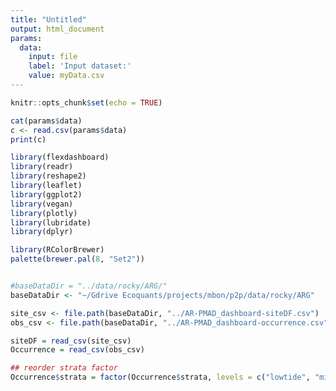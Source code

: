 ```yaml
---
title: "Untitled"
output: html_document
params:  
  data:  
    input: file  
    label: 'Input dataset:'  
    value: myData.csv  
---
```


```r
knitr::opts_chunk$set(echo = TRUE)
```

```r
cat(params$data)
c <- read.csv(params$data)
print(c)
```

```r
library(flexdashboard)
library(readr)
library(reshape2)
library(leaflet)
library(ggplot2)
library(vegan)
library(plotly)
library(lubridate)
library(dplyr)

library(RColorBrewer)
palette(brewer.pal(8, "Set2"))
```

```r

```


```r
#baseDataDir = "../data/rocky/ARG/"
baseDataDir <- "~/Gdrive Ecoquants/projects/mbon/p2p/data/rocky/ARG"

site_csv <- file.path(baseDataDir, "../AR-PMAD_dashboard-siteDF.csv") 
obs_csv <- file.path(baseDataDir, "../AR-PMAD_dashboard-occurrence.csv") 

siteDF = read_csv(site_csv)
Occurrence = read_csv(obs_csv)

## reorder strata factor
Occurrence$strata = factor(Occurrence$strata, levels = c("lowtide", "midtide", "hightide"))
```

